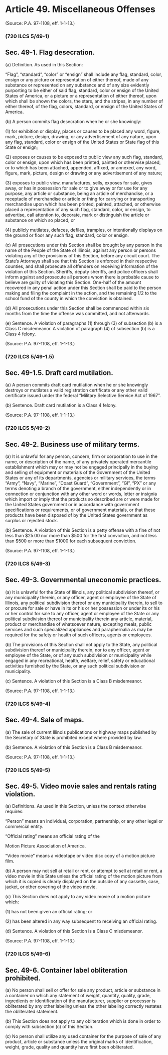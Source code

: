 # Article 49. Miscellaneous Offenses {.unnumbered}

<p>(Source: P.A. 97-1108, eff. 1-1-13.)</p>### (720 ILCS 5/49-1)
## Sec. 49-1. Flag desecration.
<p class='subsection'>\(a) Definition. As used in this Section:</p><p>"Flag", "standard", "color" or "ensign" shall include any flag, standard, color, ensign or any picture or representation of either thereof, made of any substance or represented on any substance and of any size evidently purporting to be either of said flag, standard, color or ensign of the United States of America, or a picture or a representation of either thereof, upon which shall be shown the colors, the stars, and the stripes, in any number of either thereof, of the flag, colors, standard, or ensign of the United States of America.</p><p class='subsection'>\(b) A person commits flag desecration when he or she knowingly:</p><p class='paragraph'>\(1) for exhibition or display, places or causes to be placed any word, figure, mark, picture, design, drawing, or any advertisement of any nature, upon any flag, standard, color or ensign of the United States or State flag of this State or ensign;</p><p class='paragraph'>\(2) exposes or causes to be exposed to public view any such flag, standard, color or ensign, upon which has been printed, painted or otherwise placed, or to which has been attached, appended, affixed, or annexed, any word, figure, mark, picture, design or drawing or any advertisement of any nature;</p><p class='paragraph'>\(3) exposes to public view, manufactures, sells, exposes for sale, gives away, or has in possession for sale or to give away or for use for any purpose, any article or substance, being an article of merchandise, or a receptacle of merchandise or article or thing for carrying or transporting merchandise upon which has been printed, painted, attached, or otherwise placed a representation of any such flag, standard, color, or ensign, to advertise, call attention to, decorate, mark or distinguish the article or substance on which so placed; or</p><p class='paragraph'>\(4) publicly mutilates, defaces, defiles, tramples, or intentionally displays on the ground or floor any such flag, standard, color or ensign.</p><p class='subsection'>\(c) All prosecutions under this Section shall be brought by any person in the name of the People of the State of Illinois, against any person or persons violating any of the provisions of this Section, before any circuit court. The State's Attorneys shall see that this Section is enforced in their respective counties, and shall prosecute all offenders on receiving information of the violation of this Section. Sheriffs, deputy sheriffs, and police officers shall inform against and prosecute all persons whom there is probable cause to believe are guilty of violating this Section. One-half of the amount recovered in any penal action under this Section shall be paid to the person making and filing the complaint in the action, and the remaining 1/2 to the school fund of the county in which the conviction is obtained.</p><p class='subsection'>\(d) All prosecutions under this Section shall be commenced within six months from the time the offense was committed, and not afterwards.</p><p class='subsection'>\(e) Sentence. A violation of paragraphs (1) through (3) of subsection (b) is a Class C misdemeanor. A violation of paragraph (4) of subsection (b) is a Class 4 felony.</p><p>(Source: P.A. 97-1108, eff. 1-1-13.)</p>### (720 ILCS 5/49-1.5)
## Sec. 49-1.5. Draft card mutilation.
<p class='subsection'>\(a) A person commits draft card mutilation when he or she knowingly destroys or mutilates a valid registration certificate or any other valid certificate issued under the federal "Military Selective Service Act of 1967".</p><p class='subsection'>\(b) Sentence. Draft card mutilation is a Class 4 felony.</p><p>(Source: P.A. 97-1108, eff. 1-1-13.)</p>### (720 ILCS 5/49-2)
## Sec. 49-2. Business use of military terms.
<p class='subsection'>\(a) It is unlawful for any person, concern, firm or corporation to use in the name, or description of the name, of any privately operated mercantile establishment which may or may not be engaged principally in the buying and selling of equipment or materials of the Government of the United States or any of its departments, agencies or military services, the terms "Army", "Navy", "Marine", "Coast Guard", "Government", "GI", "PX" or any terms denoting a branch of the government, either independently or in connection or conjunction with any other word or words, letter or insignia which import or imply that the products so described are or were made for the United States government or in accordance with government specifications or requirements, or of government materials, or that these products have been disposed of by the United States government as surplus or rejected stock.</p><p class='subsection'>\(b) Sentence. A violation of this Section is a petty offense with a fine of not less than $25.00 nor more than $500 for the first conviction, and not less than $500 or more than $1000 for each subsequent conviction.</p><p>(Source: P.A. 97-1108, eff. 1-1-13.)</p>### (720 ILCS 5/49-3)
## Sec. 49-3. Governmental uneconomic practices.
<p class='subsection'>\(a) It is unlawful for the State of Illinois, any political subdivision thereof, or any municipality therein, or any officer, agent or employee of the State of Illinois, any political subdivision thereof or any municipality therein, to sell to or procure for sale or have in its or his or her possession or under its or his or her control for sale to any officer, agent or employee of the State or any political subdivision thereof or municipality therein any article, material, product or merchandise of whatsoever nature, excepting meals, public services and such specialized appliances and paraphernalia as may be required for the safety or health of such officers, agents or employees.</p><p class='subsection'>\(b) The provisions of this Section shall not apply to the State, any political subdivision thereof or municipality therein, nor to any officer, agent or employee of the State, or of any such subdivision or municipality while engaged in any recreational, health, welfare, relief, safety or educational activities furnished by the State, or any such political subdivision or municipality.</p><p class='subsection'>\(c) Sentence. A violation of this Section is a Class B misdemeanor.</p><p>(Source: P.A. 97-1108, eff. 1-1-13.)</p>### (720 ILCS 5/49-4)
## Sec. 49-4. Sale of maps.
<p class='subsection'>\(a) The sale of current Illinois publications or highway maps published by the Secretary of State is prohibited except where provided by law.</p><p class='subsection'>\(b) Sentence. A violation of this Section is a Class B misdemeanor.</p><p>(Source: P.A. 97-1108, eff. 1-1-13.)</p>### (720 ILCS 5/49-5)
## Sec. 49-5. Video movie sales and rentals rating violation.
<p class='subsection'>\(a) Definitions. As used in this Section, unless the context otherwise requires:</p><p>"Person" means an individual, corporation, partnership, or any other legal or commercial entity.</p><p>"Official rating" means an official rating of the</p><p>Motion Picture Association of America.</p><p>"Video movie" means a videotape or video disc copy of a motion picture film.</p><p class='subsection'>\(b) A person may not sell at retail or rent, or attempt to sell at retail or rent, a video movie in this State unless the official rating of the motion picture from which it is copied is clearly displayed on the outside of any cassette, case, jacket, or other covering of the video movie.</p><p class='subsection'>\(c) This Section does not apply to any video movie of a motion picture which:</p><p class='paragraph'>\(1) has not been given an official rating; or</p><p class='paragraph'>\(2) has been altered in any way subsequent to receiving an official rating.</p><p class='subsection'>\(d) Sentence. A violation of this Section is a Class C misdemeanor.</p><p>(Source: P.A. 97-1108, eff. 1-1-13.)</p>### (720 ILCS 5/49-6)
## Sec. 49-6. Container label obliteration prohibited.
<p class='subsection'>\(a) No person shall sell or offer for sale any product, article or substance in a container on which any statement of weight, quantity, quality, grade, ingredients or identification of the manufacturer, supplier or processor is obliterated by any other labeling unless the other labeling correctly restates the obliterated statement.</p><p class='subsection'>\(b) This Section does not apply to any obliteration which is done in order to comply with subsection (c) of this Section.</p><p class='subsection'>\(c) No person shall utilize any used container for the purpose of sale of any product, article or substance unless the original marks of identification, weight, grade, quality and quantity have first been obliterated.</p>